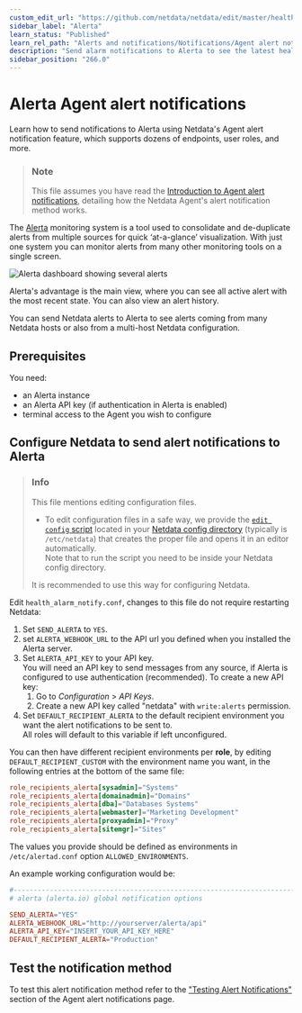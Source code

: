 ```yaml
---
custom_edit_url: "https://github.com/netdata/netdata/edit/master/health/notifications/alerta/README.md"
sidebar_label: "Alerta"
learn_status: "Published"
learn_rel_path: "Alerts and notifications/Notifications/Agent alert notifications"
description: "Send alarm notifications to Alerta to see the latest health status updates from multiple nodes in a single interface."
sidebar_position: "266.0"
---
```

# Alerta Agent alert notifications

Learn how to send notifications to Alerta using Netdata's Agent alert notification feature, which supports dozens of endpoints, user roles, and more.

> ### Note
>
> This file assumes you have read the [Introduction to Agent alert notifications](/docs/alerts-and-notifications/notifications/agent-alert-notifications), detailing how the Netdata Agent's alert notification method works.

The [Alerta](https://alerta.io) monitoring system is a tool used to consolidate and de-duplicate alerts from multiple sources for quick ‘at-a-glance’ visualization.
With just one system you can monitor alerts from many other monitoring tools on a single screen.

![Alerta dashboard showing several alerts](https://docs.alerta.io/_images/alerta-screen-shot-3.png)

Alerta's advantage is the main view, where you can see all active alert with the most recent state.
You can also view an alert history.

You can send Netdata alerts to Alerta to see alerts coming from many Netdata hosts or also from a multi-host Netdata configuration.

## Prerequisites

You need:

- an Alerta instance
- an Alerta API key (if authentication in Alerta is enabled)
- terminal access to the Agent you wish to configure

## Configure Netdata to send alert notifications to Alerta

> ### Info
>
> This file mentions editing configuration files.  
>
> - To edit configuration files in a safe way, we provide the [`edit config` script](/docs/getting-started/manage-and-configure/configuration#use-edit-config-to-edit-configuration-files) located in your [Netdata config directory](/docs/getting-started/manage-and-configure/configuration#the-netdata-config-directory) (typically is `/etc/netdata`) that creates the proper file and opens it in an editor automatically.  
> Note that to run the script you need to be inside your Netdata config directory.
>
> It is recommended to use this way for configuring Netdata.

Edit `health_alarm_notify.conf`, changes to this file do not require restarting Netdata:

1. Set `SEND_ALERTA` to `YES`.
2. set `ALERTA_WEBHOOK_URL` to the API url you defined when you installed the Alerta server.
3. Set `ALERTA_API_KEY` to your API key.  
   You will need an API key to send messages from any source, if Alerta is configured to use authentication (recommended). To create a new API key:  
   1. Go to *Configuration* > *API Keys*.
   2. Create a new API key called "netdata" with `write:alerts` permission.
4. Set `DEFAULT_RECIPIENT_ALERTA` to the default recipient environment you want the alert notifications to be sent to.  
   All roles will default to this variable if left unconfigured.

You can then have different recipient environments per **role**, by editing `DEFAULT_RECIPIENT_CUSTOM` with the environment name you want, in the following entries at the bottom of the same file:

```conf
role_recipients_alerta[sysadmin]="Systems"
role_recipients_alerta[domainadmin]="Domains"
role_recipients_alerta[dba]="Databases Systems"
role_recipients_alerta[webmaster]="Marketing Development"
role_recipients_alerta[proxyadmin]="Proxy"
role_recipients_alerta[sitemgr]="Sites"
```

The values you provide should be defined as environments in `/etc/alertad.conf` option `ALLOWED_ENVIRONMENTS`.

An example working configuration would be:

```conf
#------------------------------------------------------------------------------
# alerta (alerta.io) global notification options

SEND_ALERTA="YES"
ALERTA_WEBHOOK_URL="http://yourserver/alerta/api"
ALERTA_API_KEY="INSERT_YOUR_API_KEY_HERE"
DEFAULT_RECIPIENT_ALERTA="Production"
```

## Test the notification method

To test this alert notification method refer to the ["Testing Alert Notifications"](/docs/alerts-and-notifications/notifications/agent-alert-notifications#testing-alert-notifications) section of the Agent alert notifications page.
